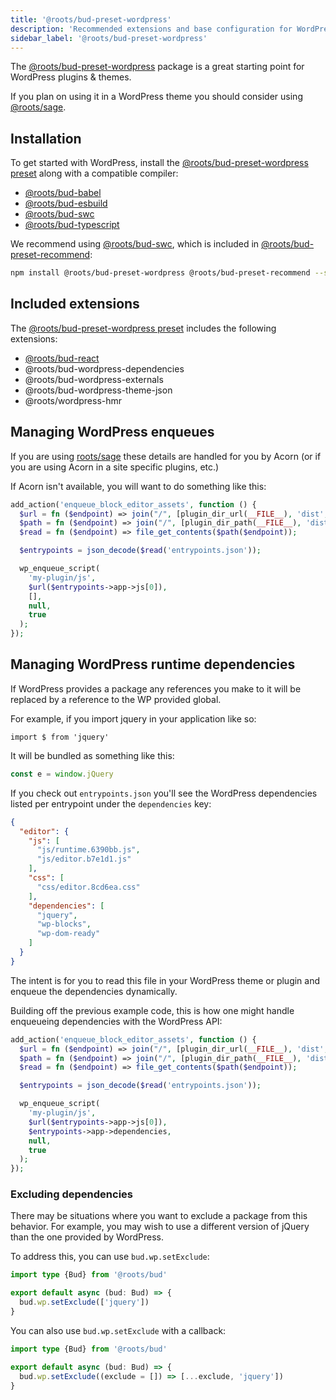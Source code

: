 ```yaml
---
title: '@roots/bud-preset-wordpress'
description: 'Recommended extensions and base configuration for WordPress projects'
sidebar_label: '@roots/bud-preset-wordpress'
---
```



The [@roots/bud-preset-wordpress](/extensions/bud-preset-wordpress) package is a great starting point for WordPress plugins & themes.

If you plan on using it in a WordPress theme you should consider using [@roots/sage](https://github.com/roots/sage).

## Installation

To get started with WordPress, install the [@roots/bud-preset-wordpress preset](/extensions/bud-preset-wordpress) along with a compatible compiler:

- [@roots/bud-babel](/extensions/bud-babel)
- [@roots/bud-esbuild](/extensions/bud-esbuild)
- [@roots/bud-swc](/extensions/bud-swc)
- [@roots/bud-typescript](/extensions/bud-typescript)

We recommend using [@roots/bud-swc](/extensions/bud-swc), which is included in [@roots/bud-preset-recommend](/extensions/bud-preset-recommend):

```sh npm2yarn
npm install @roots/bud-preset-wordpress @roots/bud-preset-recommend --save-dev
```

## Included extensions

The [@roots/bud-preset-wordpress preset](/extensions/bud-preset-wordpress) includes the following extensions:

- [@roots/bud-react](/extensions/bud-react)
- @roots/bud-wordpress-dependencies
- @roots/bud-wordpress-externals
- @roots/bud-wordpress-theme-json
- @roots/wordpress-hmr

## Managing WordPress enqueues

If you are using [roots/sage](https://roots.io/sage) these details are handled for you by Acorn (or if you are using Acorn in a site specific plugins, etc.)

If Acorn isn't available, you will want to do something like this:

```php
add_action('enqueue_block_editor_assets', function () {
  $url = fn ($endpoint) => join("/", [plugin_dir_url(__FILE__), 'dist', $endpoint]);
  $path = fn ($endpoint) => join("/", [plugin_dir_path(__FILE__), 'dist', $endpoint]);
  $read = fn ($endpoint) => file_get_contents($path($endpoint));

  $entrypoints = json_decode($read('entrypoints.json'));

  wp_enqueue_script(
    'my-plugin/js',
    $url($entrypoints->app->js[0]),
    [],
    null,
    true
  );
});
```

## Managing WordPress runtime dependencies

If WordPress provides a package any references you make to it will be replaced by a reference to the WP provided global.

For example, if you import jquery in your application like so:

```
import $ from 'jquery'
```

It will be bundled as something like this:

```js
const e = window.jQuery
```

If you check out `entrypoints.json` you'll see the WordPress dependencies listed per entrypoint under the `dependencies` key:

```json
{
  "editor": {
    "js": [
      "js/runtime.6390bb.js",
      "js/editor.b7e1d1.js"
    ],
    "css": [
      "css/editor.8cd6ea.css"
    ],
    "dependencies": [
      "jquery",
      "wp-blocks",
      "wp-dom-ready"
    ]
  }
}
```

The intent is for you to read this file in your WordPress theme or plugin and enqueue the dependencies dynamically.

Building off the previous example code, this is how one might handle enqueueing dependencies with the WordPress API:

```php
add_action('enqueue_block_editor_assets', function () {
  $url = fn ($endpoint) => join("/", [plugin_dir_url(__FILE__), 'dist', $endpoint]);
  $path = fn ($endpoint) => join("/", [plugin_dir_path(__FILE__), 'dist', $endpoint]);
  $read = fn ($endpoint) => file_get_contents($path($endpoint));

  $entrypoints = json_decode($read('entrypoints.json'));

  wp_enqueue_script(
    'my-plugin/js',
    $url($entrypoints->app->js[0]),
    $entrypoints->app->dependencies,
    null,
    true
  );
});
```

### Excluding dependencies

There may be situations where you want to exclude a package from this behavior. For example, you may wish to use a different version of jQuery than the one provided by WordPress.

To address this, you can use `bud.wp.setExclude`:

```ts title=bud.config.ts
import type {Bud} from '@roots/bud'

export default async (bud: Bud) => {
  bud.wp.setExclude(['jquery'])
}
```

You can also use `bud.wp.setExclude` with a callback:

```ts title=bud.config.ts
import type {Bud} from '@roots/bud'

export default async (bud: Bud) => {
  bud.wp.setExclude((exclude = []) => [...exclude, 'jquery'])
}
```
